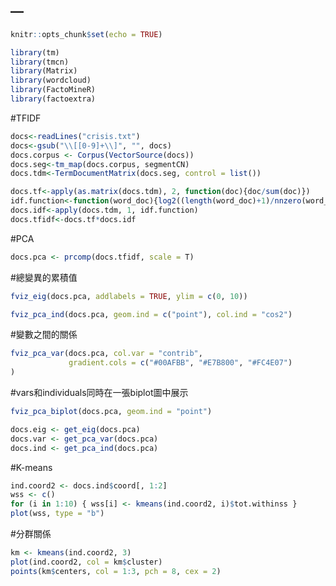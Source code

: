 ---
---

```r
knitr::opts_chunk$set(echo = TRUE)
```

```r
library(tm)
library(tmcn)
library(Matrix)
library(wordcloud)
library(FactoMineR)
library(factoextra)
```

#TFIDF
```r
docs<-readLines("crisis.txt")
docs<-gsub("\\[[0-9]+\\]", "", docs)
docs.corpus <- Corpus(VectorSource(docs))
docs.seg<-tm_map(docs.corpus, segmentCN)
docs.tdm<-TermDocumentMatrix(docs.seg, control = list())

docs.tf<-apply(as.matrix(docs.tdm), 2, function(doc){doc/sum(doc)})
idf.function<-function(word_doc){log2((length(word_doc)+1)/nnzero(word_doc))}
docs.idf<-apply(docs.tdm, 1, idf.function)
docs.tfidf<-docs.tf*docs.idf
```
#PCA
```r
docs.pca <- prcomp(docs.tfidf, scale = T)
```

#總變異的累積值

```r
fviz_eig(docs.pca, addlabels = TRUE, ylim = c(0, 10))
```
```r
fviz_pca_ind(docs.pca, geom.ind = c("point"), col.ind = "cos2")
```

#變數之間的關係

```r
fviz_pca_var(docs.pca, col.var = "contrib",
             gradient.cols = c("#00AFBB", "#E7B800", "#FC4E07")
)
```

#vars和individuals同時在一張biplot圖中展示

```r
fviz_pca_biplot(docs.pca, geom.ind = "point")
```
```r
docs.eig <- get_eig(docs.pca)
docs.var <- get_pca_var(docs.pca)
docs.ind <- get_pca_ind(docs.pca)
```

#K-means

```r
ind.coord2 <- docs.ind$coord[, 1:2]
wss <- c()
for (i in 1:10) { wss[i] <- kmeans(ind.coord2, i)$tot.withinss }
plot(wss, type = "b")
```

#分群關係

```r
km <- kmeans(ind.coord2, 3)
plot(ind.coord2, col = km$cluster)
points(km$centers, col = 1:3, pch = 8, cex = 2)
```